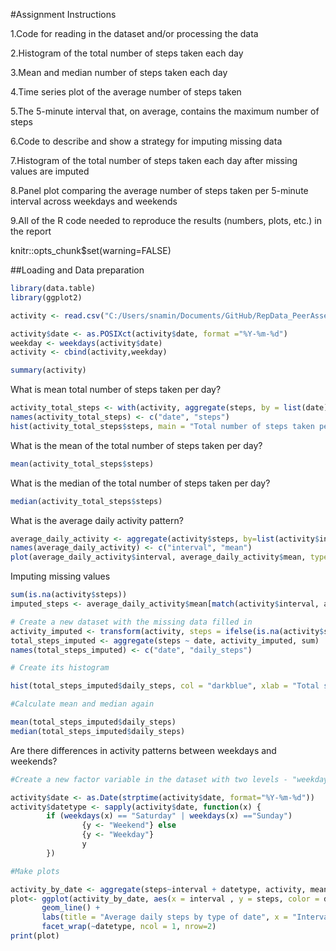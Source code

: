 
#Assignment Instructions

1.Code for reading in the dataset and/or processing the data

2.Histogram of the total number of steps taken each day

3.Mean and median number of steps taken each day

4.Time series plot of the average number of steps taken

5.The 5-minute interval that, on average, contains the maximum number of steps

6.Code to describe and show a strategy for imputing missing data

7.Histogram of the total number of steps taken each day after missing values are imputed

8.Panel plot comparing the average number of steps taken per 5-minute interval across weekdays and weekends

9.All of the R code needed to reproduce the results (numbers, plots, etc.) in the report


knitr::opts_chunk$set(warning=FALSE)

##Loading and Data preparation
 

```r
library(data.table)
library(ggplot2)

activity <- read.csv("C:/Users/snamin/Documents/GitHub/RepData_PeerAssessment1/activity.csv")

activity$date <- as.POSIXct(activity$date, format ="%Y-%m-%d")
weekday <- weekdays(activity$date)
activity <- cbind(activity,weekday)

summary(activity)

```
What is mean total number of steps taken per day?
 
```r
activity_total_steps <- with(activity, aggregate(steps, by = list(date), FUN = sum, na.rm = TRUE))
names(activity_total_steps) <- c("date", "steps")
hist(activity_total_steps$steps, main = "Total number of steps taken per day", xlab = "Total steps taken per day", col = "darkblue", ylim = c(0,20), breaks = seq(0,25000, by=2500))

```
What is the mean of the total number of steps taken per day?

```r

mean(activity_total_steps$steps)

```

What is the median of the total number of steps taken per day?

```r

median(activity_total_steps$steps)

```
What is the average daily activity pattern?

```r

average_daily_activity <- aggregate(activity$steps, by=list(activity$interval), FUN=mean, na.rm=TRUE)
names(average_daily_activity) <- c("interval", "mean")
plot(average_daily_activity$interval, average_daily_activity$mean, type = "l", col="darkblue", lwd = 2, xlab="Interval", ylab="Average number of steps", main="Average number of steps per intervals")

```
Imputing missing values

```r

sum(is.na(activity$steps))
imputed_steps <- average_daily_activity$mean[match(activity$interval, average_daily_activity$interval)]

# Create a new dataset with the missing data filled in
activity_imputed <- transform(activity, steps = ifelse(is.na(activity$steps), yes = imputed_steps, no = activity$steps))
total_steps_imputed <- aggregate(steps ~ date, activity_imputed, sum)
names(total_steps_imputed) <- c("date", "daily_steps")

# Create its histogram

hist(total_steps_imputed$daily_steps, col = "darkblue", xlab = "Total steps per day", ylim = c(0,30), main = "Total number of steps taken each day", breaks = seq(0,25000,by=2500))

#Calculate mean and median again 

mean(total_steps_imputed$daily_steps)
median(total_steps_imputed$daily_steps)

```
Are there differences in activity patterns between weekdays and weekends?
```r

#Create a new factor variable in the dataset with two levels - "weekday" and "weekend"

activity$date <- as.Date(strptime(activity$date, format="%Y-%m-%d"))
activity$datetype <- sapply(activity$date, function(x) {
        if (weekdays(x) == "Saturday" | weekdays(x) =="Sunday") 
                {y <- "Weekend"} else 
                {y <- "Weekday"}
                y
        })
```

```r
#Make plots

activity_by_date <- aggregate(steps~interval + datetype, activity, mean, na.rm = TRUE)
plot<- ggplot(activity_by_date, aes(x = interval , y = steps, color = datetype)) +
       geom_line() +
       labs(title = "Average daily steps by type of date", x = "Interval", y = "Average number of steps") +
       facet_wrap(~datetype, ncol = 1, nrow=2)
print(plot)




```



